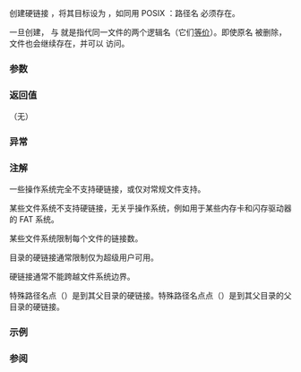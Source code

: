 {{cpp/filesystem/title|create_hard_link}}
{{cpp/filesystem/navbar}}
{{dcl begin}}
{{dcl header|filesystem}}
{{dcl|num=1|since=c++17|1=
void create_hard_link( const std::filesystem::path&amp; target,
                       const std::filesystem::path&amp; link );
}}
{{dcl|num=2|since=c++17|1=
void create_hard_link( const std::filesystem::path&amp; target,
                       const std::filesystem::path&amp; link,
                       std::error_code&amp; ec ) noexcept;
}}
{{dcl end}}

创建硬链接 {{c|link}}，将其目标设为 {{c|target}}，如同用 POSIX [http://pubs.opengroup.org/onlinepubs/9699919799/functions/link.html {{tt|link()}}]：路径名 {{c|target}} 必须存在。

一旦创建，{{c|link}} 与 {{c|target}} 就是指代同一文件的两个逻辑名（它们[[cpp/filesystem/equivalent|等价]]）。即使原名 {{c|target}} 被删除，文件也会继续存在，并可以 {{c|link}} 访问。

===参数===
{{par begin}}
{{par | target | 要链接到的文件或目录名}}
{{par | link | 新硬链接的路径}}
{{par | ec | 不抛出重载中报告错误的输出形参 }}
{{par end}}

===返回值===
（无）

===异常===
{{cpp/filesystem/error_handling|target|link|throw=1/2}}

===注解===
一些操作系统完全不支持硬链接，或仅对常规文件支持。

某些文件系统不支持硬链接，无关乎操作系统，例如用于某些内存卡和闪存驱动器的 FAT 系统。

某些文件系统限制每个文件的链接数。

目录的硬链接通常限制仅为超级用户可用。

硬链接通常不能跨越文件系统边界。

特殊路径名点（{{c|"."}}）是到其父目录的硬链接。特殊路径名点点（{{c|".."}}）是到其父目录的父目录的硬链接。

===示例===
{{example
|code=
#include &lt;filesystem&gt;
#include &lt;fstream&gt;
#include &lt;iostream&gt;
namespace fs = std::filesystem;

int main()
{
    fs::create_directories("sandbox/subdir");
    std::ofstream("sandbox/a").put('a'); // 创建常规文件
    fs::create_hard_link("sandbox/a", "sandbox/b");
    fs::remove("sandbox/a");
    // 通过存活的硬链接读取原始文件
    char c = std::ifstream("sandbox/b").get();
    std::cout &lt;&lt; c &lt;&lt; '\n';
    fs::remove_all("sandbox");
}
|output=
a
}}

===参阅===
{{dsc begin}}
{{dsc inc|cpp/filesystem/dsc create_symlink}}
{{dsc inc|cpp/filesystem/dsc hard_link_count}}
{{dsc end}}

{{langlinks|en|ja}}